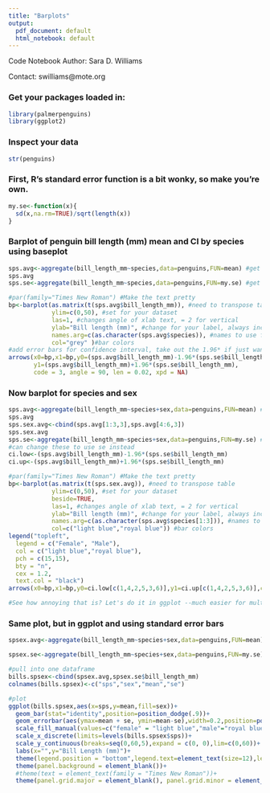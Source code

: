 ```yaml
---
title: "Barplots"
output:
  pdf_document: default
  html_notebook: default
---
```


Code Notebook Author: Sara D. Williams

Contact: swilliams@mote.org

### Get your packages loaded in:
```r
library(palmerpenguins)
library(ggplot2)
```

### Inspect your data
```r
str(penguins)
```

### First, R's standard error function is a bit wonky, so make you're own.
```r
my.se<-function(x){
  sd(x,na.rm=TRUE)/sqrt(length(x))
}
```

### Barplot of penguin bill length (mm) mean and CI by species using baseplot
```r

sps.avg<-aggregate(bill_length_mm~species,data=penguins,FUN=mean) #get means for each species
sps.avg
sps.se<-aggregate(bill_length_mm~species,data=penguins,FUN=my.se) #get standard error

#par(family="Times New Roman") #Make the text pretty
bp<-barplot(as.matrix(t(sps.avg$bill_length_mm)), #need to transpose table
            ylim=c(0,50), #set for your dataset
            las=1, #changes angle of xlab text, = 2 for vertical
            ylab="Bill length (mm)", #change for your label, always include units
            names.arg=c(as.character(sps.avg$species)), #names to use for bars
            col="grey" )#bar colors
#add error bars for confidence interval, take out the 1.96* if just want SE
arrows(x0=bp,x1=bp,y0=(sps.avg$bill_length_mm)-1.96*(sps.se$bill_length_mm),
       y1=(sps.avg$bill_length_mm)+1.96*(sps.se$bill_length_mm),
       code = 3, angle = 90, len = 0.02, xpd = NA)

```

### Now barplot for species and sex
```r

sps.avg<-aggregate(bill_length_mm~species+sex,data=penguins,FUN=mean) #get means for each species
sps.avg
sps.sex.avg<-cbind(sps.avg[1:3,3],sps.avg[4:6,3])
sps.sex.avg
sps.se<-aggregate(bill_length_mm~species+sex,data=penguins,FUN=my.se) #get standard error
#can change these to use se instead
ci.low<-(sps.avg$bill_length_mm)-1.96*(sps.se$bill_length_mm)
ci.up<-(sps.avg$bill_length_mm)+1.96*(sps.se$bill_length_mm)

#par(family="Times New Roman") #Make the text pretty
bp<-barplot(as.matrix(t(sps.sex.avg)), #need to transpose table
            ylim=c(0,50), #set for your dataset
            beside=TRUE,
            las=1, #changes angle of xlab text, = 2 for vertical
            ylab="Bill length (mm)", #change for your label, always include units
            names.arg=c(as.character(sps.avg$species[1:3])), #names to use for bars
            col=c("light blue","royal blue")) #bar colors
legend("topleft", 
  legend = c("Female", "Male"), 
  col = c("light blue","royal blue"),
  pch = c(15,15), 
  bty = "n", 
  cex = 1.2, 
  text.col = "black")
arrows(x0=bp,x1=bp,y0=ci.low[c(1,4,2,5,3,6)],y1=ci.up[c(1,4,2,5,3,6)],code = 3, angle = 90, len = 0.02, xpd = NA)

#See how annoying that is? Let's do it in ggplot --much easier for multiple levels and groupings.
```

### Same plot, but in ggplot and using standard error bars
```r
spsex.avg<-aggregate(bill_length_mm~species+sex,data=penguins,FUN=mean) #get means for each species & sex

spsex.se<-aggregate(bill_length_mm~species+sex,data=penguins,FUN=my.se) #get standard error

#pull into one dataframe
bills.spsex<-cbind(spsex.avg,spsex.se$bill_length_mm)
colnames(bills.spsex)<-c("sps","sex","mean","se")

#plot
ggplot(bills.spsex,aes(x=sps,y=mean,fill=sex))+
  geom_bar(stat="identity",position=position_dodge(.9))+
  geom_errorbar(aes(ymax=mean + se, ymin=mean-se),width=0.2,position=position_dodge(.9))+
  scale_fill_manual(values=c("female" = "light blue","male"="royal blue"), drop = FALSE)+
  scale_x_discrete(limits=levels(bills.spsex$sps))+
  scale_y_continuous(breaks=seq(0,60,5),expand = c(0, 0),lim=c(0,60))+
  labs(x="",y="Bill Length (mm)")+
  theme(legend.position = "bottom",legend.text=element_text(size=12),legend.title=element_blank()) + #extra to make it pretty
  theme(panel.background = element_blank())+
  #theme(text = element_text(family = "Times New Roman"))+
  theme(panel.grid.major = element_blank(), panel.grid.minor = element_blank(),panel.background = element_blank(), axis.line = element_line(colour = "black"))
```




